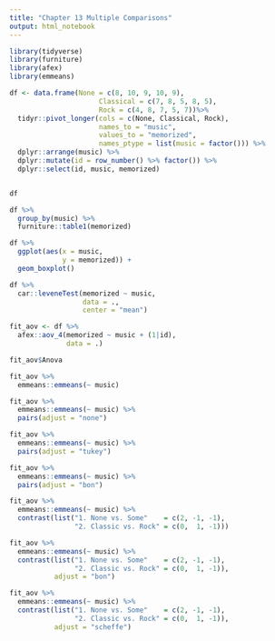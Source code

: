 ---
title: "Chapter 13 Multiple Comparisons"
output: html_notebook
---

```{r}
library(tidyverse)
library(furniture)
library(afex)
library(emmeans)
```



```{r}
df <- data.frame(None = c(8, 10, 9, 10, 9),
                      Classical = c(7, 8, 5, 8, 5),
                      Rock = c(4, 8, 7, 5, 7))%>% 
  tidyr::pivot_longer(cols = c(None, Classical, Rock),
                      names_to = "music",
                      values_to = "memorized",
                      names_ptype = list(music = factor())) %>% 
  dplyr::arrange(music) %>% 
  dplyr::mutate(id = row_number() %>% factor()) %>% 
  dplyr::select(id, music, memorized) 


df
```



```{r}
df %>%
  group_by(music) %>%
  furniture::table1(memorized)
```

```{r}
df %>% 
  ggplot(aes(x = music,
             y = memorized)) +
  geom_boxplot()
```



```{r}
df %>% 
  car::leveneTest(memorized ~ music,
                  data = .,
                  center = "mean")
```


```{r} 
fit_aov <- df %>%
  afex::aov_4(memorized ~ music + (1|id),
              data = .)

fit_aov$Anova
```


```{r}
fit_aov %>% 
  emmeans::emmeans(~ music)
```


```{r}
fit_aov %>% 
  emmeans::emmeans(~ music) %>% 
  pairs(adjust = "none")
```

```{r}
fit_aov %>% 
  emmeans::emmeans(~ music) %>% 
  pairs(adjust = "tukey")
```

```{r}
fit_aov %>% 
  emmeans::emmeans(~ music) %>% 
  pairs(adjust = "bon")
```



```{r}
fit_aov %>% 
  emmeans::emmeans(~ music) %>% 
  contrast(list("1. None vs. Some"    = c(2, -1, -1),
                "2. Classic vs. Rock" = c(0,  1, -1)))
```

```{r}
fit_aov %>% 
  emmeans::emmeans(~ music) %>% 
  contrast(list("1. None vs. Some"    = c(2, -1, -1),
                "2. Classic vs. Rock" = c(0,  1, -1)),
           adjust = "bon")
```



```{r}
fit_aov %>% 
  emmeans::emmeans(~ music) %>% 
  contrast(list("1. None vs. Some"    = c(2, -1, -1),
                "2. Classic vs. Rock" = c(0,  1, -1)),
           adjust = "scheffe")
```















